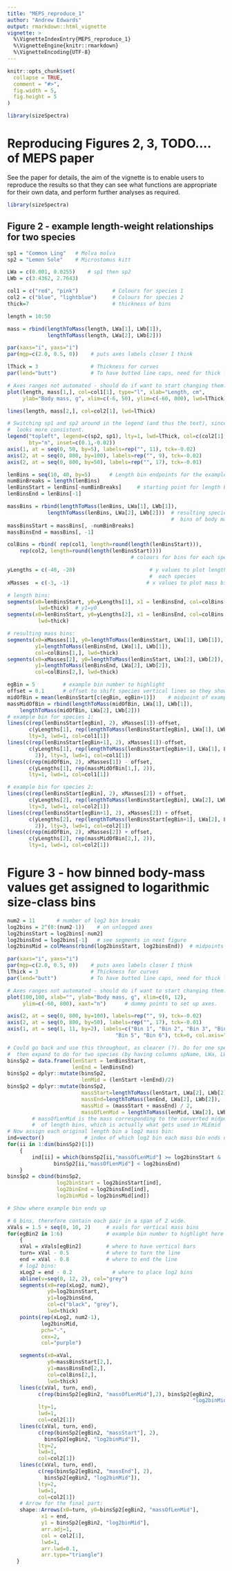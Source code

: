 ```yaml
---
title: "MEPS_reproduce_1"
author: "Andrew Edwards"
output: rmarkdown::html_vignette
vignette: >
  %\VignetteIndexEntry{MEPS_reproduce_1}
  %\VignetteEngine{knitr::rmarkdown}
  %\VignetteEncoding{UTF-8}
---
```


```r
knitr::opts_chunk$set(
  collapse = TRUE,
  comment = "#>",
  fig.width = 5,
  fig.height = 5
)
```

```r
library(sizeSpectra)
```

# Reproducing Figures 2, 3, TODO.... of MEPS paper

 See the
paper for details, the aim of the vignette is to enable users to reproduce the
results so that they can see what functions are appropriate for their own data,
and perform further analyses as required.

```r
library(sizeSpectra)
```

## Figure 2 - example length-weight relationships for two species

```r
sp1 = "Common Ling"   # Molva molva
sp2 = "Lemon Sole"    # Microstomus kitt

LWa = c(0.001, 0.0255)    # sp1 then sp2
LWb = c(3.4362, 2.7643)

col1 = c("red", "pink")           # Colours for species 1
col2 = c("blue", "lightblue")     # Colours for species 2
thick=7                           # thickness of bins

length = 10:50

mass = rbind(lengthToMass(length, LWa[1], LWb[1]),
             lengthToMass(length, LWa[2], LWb[2]))

par(xaxs="i", yaxs="i")
par(mgp=c(2.0, 0.5, 0))    # puts axes labels closer I think

lThick = 3                 # Thickness for curves
par(lend="butt")           # To have butted line caps, need for thick lines.

# Axes ranges not automated - should do if want to start changing them.
plot(length, mass[1,], col=col1[1], type="l", xlab="Length, cm",
     ylab="Body mass, g", xlim=c(-6, 50), ylim=c(-60, 800), lwd=lThick)

lines(length, mass[2,], col=col2[1], lwd=lThick)

# Switching sp1 and sp2 around in the legend (and thus the text), since
#  looks more consistent.
legend("topleft", legend=c(sp2, sp1), lty=1, lwd=lThick, col=c(col2[1], col1[1]),
       bty="n", inset=c(0.1,-0.02))
axis(1, at = seq(0, 50, by=5), labels=rep("", 11), tck=-0.02)
axis(2, at = seq(0, 800, by=100), labels=rep("", 9), tck=-0.02)
axis(2, at = seq(0, 800, by=50), labels=rep("", 17), tck=-0.01)

lenBins = seq(10, 40, by=5)      # Length bin endpoints for the example
numBinBreaks = length(lenBins)
lenBinsStart = lenBins[-numBinBreaks]     # starting point for length bins
lenBinsEnd = lenBins[-1]

massBins = rbind(lengthToMass(lenBins, LWa[1], LWb[1]),
             lengthToMass(lenBins, LWa[2], LWb[2]))  # resulting species-specific
                                                     #  bins of body mass.
massBinsStart = massBins[, -numBinBreaks]
massBinsEnd = massBins[, -1]

colBins = rbind( rep(col1, length=round(length(lenBinsStart))),
    rep(col2, length=round(length(lenBinsStart))))
                                        # colours for bins for each species

yLengths = c(-40, -20)                        # y values to plot length bins, for
                                              #  each species
xMasses  = c(-3, -1)                         # x values to plot mass bins

# length bins:
segments(x0=lenBinsStart, y0=yLengths[1], x1 = lenBinsEnd, col=colBins[1,],
          lwd=thick)  # y1=y0
segments(x0=lenBinsStart, y0=yLengths[2], x1 = lenBinsEnd, col=colBins[2,],
          lwd=thick)

# resulting mass bins:
segments(x0=xMasses[1], y0=lengthToMass(lenBinsStart, LWa[1], LWb[1]),
         y1=lengthToMass(lenBinsEnd, LWa[1], LWb[1]),
         col=colBins[1,], lwd=thick)
segments(x0=xMasses[2], y0=lengthToMass(lenBinsStart, LWa[2], LWb[2]),
         y1=lengthToMass(lenBinsEnd, LWa[2], LWb[2]),
         col=colBins[2,], lwd=thick)

egBin = 5         # example bin number to highlight
offset = 0.1      # offset to shift species vertical lines so they show up
midOfBin = mean(lenBinsStart[c(egBin, egBin+1)])    # midpoint of example bin
massMidOfBin = rbind(lengthToMass(midOfBin, LWa[1], LWb[1]),
    lengthToMass(midOfBin, LWa[2], LWb[2]))
# example bin for species 1:
lines(c(rep(lenBinsStart[egBin], 2), xMasses[1])-offset,
       c(yLengths[1], rep(lengthToMass(lenBinsStart[egBin], LWa[1], LWb[1]), 2)),
       lty=3, lwd=1, col=col1[1])
lines(c(rep(lenBinsStart[egBin+1], 2), xMasses[1])-offset,
       c(yLengths[1], rep(lengthToMass(lenBinsStart[egBin+1], LWa[1], LWb[1]),
         2)), lty=3, lwd=1, col=col1[1])
lines(c(rep(midOfBin, 2), xMasses[1]) - offset,
       c(yLengths[1], rep(massMidOfBin[1,], 2)),
       lty=1, lwd=1, col=col1[1])

# example bin for species 2:
lines(c(rep(lenBinsStart[egBin], 2), xMasses[2]) + offset,
       c(yLengths[2], rep(lengthToMass(lenBinsStart[egBin], LWa[2], LWb[2]), 2)),
       lty=3, lwd=1, col=col2[1])
lines(c(rep(lenBinsStart[egBin+1], 2), xMasses[2]) + offset,
       c(yLengths[2], rep(lengthToMass(lenBinsStart[egBin+1], LWa[2], LWb[2]),
         2)), lty=3, lwd=1, col=col2[1])
lines(c(rep(midOfBin, 2), xMasses[2]) + offset,
       c(yLengths[2], rep(massMidOfBin[2,], 2)),
       lty=1, lwd=1, col=col2[1])
```

# Figure 3 - how binned body-mass values get assigned to logarithmic size-class bins


```r
num2 = 11       # number of log2 bin breaks
log2bins = 2^(0:(num2-1))    # on unlogged axes
log2binsStart = log2bins[-num2]
log2binsEnd = log2bins[-1]   # see segments in next figure
log2binsMid = colMeans(rbind(log2binsStart, log2binsEnd))  # midpoints (unlogged)

par(xaxs="i", yaxs="i")
par(mgp=c(2.0, 0.5, 0))    # puts axes labels closer I think
lThick = 3                 # Thickness for curves
par(lend="butt")           # To have butted line caps, need for thick lines.

# Axes ranges not automated - should do if want to start changing them.
plot(100,100, xlab="", ylab="Body mass, g", xlim=c(0, 12),
     ylim=c(-60, 800), xaxt="n")      # dummy points to set up axes.

axis(2, at = seq(0, 800, by=100), labels=rep("", 9), tck=-0.02)
axis(2, at = seq(0, 800, by=50), labels=rep("", 17), tck=-0.01)
axis(1, at = seq(1, 11, by=2), labels=c("Bin 1", "Bin 2", "Bin 3", "Bin 4",
                                   "Bin 5", "Bin 6"), tck=0, col.axis="blue")

# Could go back and use this throughout, as clearer (?). Do for one species here
#  then expand to do for two species (by having columns spName, LWa, LWb).
binsSp2 = data.frame(lenStart = lenBinsStart,
                     lenEnd = lenBinsEnd)
binsSp2 = dplyr::mutate(binsSp2,
                        lenMid = (lenStart +lenEnd)/2)
binsSp2 = dplyr::mutate(binsSp2,
                        massStart=lengthToMass(lenStart, LWa[2], LWb[2]),
                        massEnd=lengthToMass(lenEnd, LWa[2], LWb[2]),
                        massMid = (massStart + massEnd) / 2,
                        massOfLenMid = lengthToMass(lenMid, LWa[2], LWb[2]))
        # massOfLenMid is the mass corresponding to the converted midpoint
        #  of length bins, which is actually what gets used in MLEmid
# Now assign each original length bin a log2 mass bin:
ind=vector()             # index of which log2 bin each mass bin ends up in
for(ii in 1:dim(binsSp2)[1])
    {
        ind[ii] = which(binsSp2[ii,"massOfLenMid"] >= log2binsStart &
               binsSp2[ii,"massOfLenMid"] < log2binsEnd)
    }
binsSp2 = cbind(binsSp2,
                log2binStart = log2binsStart[ind],
                log2binEnd = log2binsEnd[ind],
                log2binMid = log2binsMid[ind])

# Show where example bin ends up

# 6 bins, therefore contain each pair in a span of 2 wide.
xVals = 1.5 + seq(0, 10, 2)     # xvals for vertical mass bins
for(egBin2 in 1:6)              # example bin number to highlight here
    {
    xVal = xVals[egBin2]        # where to have vertical bars
    turn= xVal - 0.5            # where to turn the line
    end = xVal - 0.8            # where to end the line
    # log2 bins:
    xLog2 = end - 0.2             # where to place log2 bins
    abline(v=seq(0, 12, 2), col="grey")
    segments(x0=rep(xLog2, num2),
             y0=log2binsStart,
             y1=log2binsEnd,
             col=c("black", "grey"),
             lwd=thick)
    points(rep(xLog2, num2-1),
           log2binsMid,
           pch="-",
           cex=2,
           col="purple")

    segments(x0=xVal,
             y0=massBinsStart[2,],
             y1=massBinsEnd[2,],
             col=colBins[2,],
             lwd=thick)
    lines(c(xVal, turn, end),
          c(rep(binsSp2[egBin2, "massOfLenMid"],2), binsSp2[egBin2,
                                                            "log2binMid"]),
          lty=1,
          lwd=1,
          col=col2[1])
    lines(c(xVal, turn, end),
          c(rep(binsSp2[egBin2, "massStart"], 2),
            binsSp2[egBin2, "log2binMid"]),
          lty=2,
          lwd=1,
          col=col2[1])
    lines(c(xVal, turn, end),
          c(rep(binsSp2[egBin2, "massEnd"], 2),
            binsSp2[egBin2, "log2binMid"]),
          lty=2,
          lwd=1,
          col=col2[1])
    # Arrow for the final part:
    shape::Arrows(x0=turn, y0=binsSp2[egBin2, "massOfLenMid"],
           x1 = end,
           y1 = binsSp2[egBin2, "log2binMid"],
           arr.adj=1,
           col = col2[1],
           lwd=1,
           arr.lwd=0.1,
           arr.type="triangle")
   }


```

